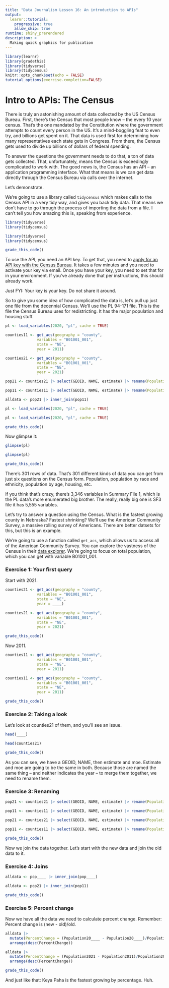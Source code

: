 ```yaml
---
title: "Data Journalism Lesson 16: An introduction to APIs"
output: 
  learnr::tutorial:
    progressive: true
    allow_skip: true
runtime: shiny_prerendered
description: >
  Making quick graphics for publication
---
```

```r
library(learnr)
library(gradethis)
library(tidyverse)
library(tidycensus)
knitr::opts_chunk$set(echo = FALSE)
tutorial_options(exercise.completion=FALSE)
```

# Intro to APIs: The Census

There is truly an astonishing amount of data collected by the US Census Bureau. First, there's the Census that most people know -- the every 10 year census. That's the one mandated by the Constitution where the government attempts to count every person in the US. It's a mind-boggling feat to even try, and billions get spent on it. That data is used first for determining how many representatives each state gets in Congress. From there, the Census gets used to divide up billions of dollars of federal spending. 

To answer the questions the government needs to do that, a ton of data gets collected. That, unfortunately, means the Census is exceedingly complicated to work with. The good news is, the Census has an API -- an application programming interface. What that means is we can get data directly through the Census Bureau via calls over the internet. 

Let's demonstrate. 

We're going to use a library called `tidycensus` which makes calls to the Census API in a very tidy way, and gives you back tidy data. That means we don't have to go through the process of importing the data from a file. I can't tell you how amazing this is, speaking from experience.

```r
library(tidyverse)
library(tidycensus)
```
```r
library(tidyverse)
library(tidycensus)
```
```r
grade_this_code()
```

To use the API, you need an API key. To get that, you need to [apply for an API key with the Census Bureau](https://api.census.gov/data/key_signup.html). It takes a few minutes and you need to activate your key via email. Once you have your key, you need to set that for in your environment. If you've already done that per instructions, this should already work. 

Just FYI: Your key is your key. Do not share it around.

So to give you some idea of how complicated the data is, let's pull up just one file from the decennial Census. We'll use the PL 94-171 file. This is the file the Census Bureau uses for redistricting. It has the major population and housing stuff. 

```r
pl <- load_variables(2020, "pl", cache = TRUE)

counties11 <- get_acs(geography = "county", 
              variables = "B01001_001", 
              state = "NE", 
              year = 2011)

counties21 <- get_acs(geography = "county", 
              variables = "B01001_001", 
              state = "NE", 
              year = 2021)

pop21 <- counties21 |> select(GEOID, NAME, estimate) |> rename(Population2021=estimate)

pop11 <- counties11 |> select(GEOID, NAME, estimate) |> rename(Population2011=estimate)

alldata <- pop21 |> inner_join(pop11)
```
```r
pl <- load_variables(2020, "pl", cache = TRUE)
```
```r
pl <- load_variables(2020, "pl", cache = TRUE)
```
```r
grade_this_code()
```

Now glimpse it: 

```r
glimpse(pl)
```
```r
glimpse(pl)
```
```r
grade_this_code()
```

There's 301 rows of data. That's 301 different kinds of data you can get from just six questions on the Census form. Population, population by race and ethnicity, population by age, housing, etc. 

If you think that's crazy, there's 3,346 variables in Summary File 1, which is the PL data's more enumerated big brother. The really, really big one is SF3 file it has 5,555 variables.

Let's try to answer a question using the Census. What is the fastest growing county in Nebraska? Fastest shrinking? We'll use the American Community Survey, a massive rolling survey of Americans. There are better datsets for this, but this is an example. 

We're going to use a function called `get_acs`, which allows us to access all of the American Community Survey. You can explore the vastness of the Census in their [data explorer](https://data.census.gov/). We're going to focus on total population, which you can get with variable B01001_001. 

### Exercise 1: Your first query

Start with 2021.

```r
counties21 <- get_acs(geography = "county", 
              variables = "B01001_001", 
              state = "NE", 
              year = ____)
```
```r
counties21 <- get_acs(geography = "county", 
              variables = "B01001_001", 
              state = "NE", 
              year = 2021)
```
```r
grade_this_code()
```

Now 2011.

```r
counties11 <- get_acs(geography = "county", 
              variables = "B01001_001", 
              state = "NE", 
              year = 2011)
```
```r
counties11 <- get_acs(geography = "county", 
              variables = "B01001_001", 
              state = "NE", 
              year = 2011)
```
```r
grade_this_code()
```

### Exercise 2: Taking a look

Let's look at counties21 of them, and you'll see an issue. 

```r
head(____)
```
```r
head(counties21)
```
```r
grade_this_code()
```

As you can see, we have a GEOID, NAME, then estimate and moe. Estimate and moe are going to be the same in both. Because those are named the same thing -- and neither indicates the year -- to merge them together, we need to rename them. 

### Exercise 3: Renaming 

```r
pop21 <- counties21 |> select(GEOID, NAME, estimate) |> rename(Population20____=estimate)

pop11 <- counties11 |> select(GEOID, NAME, estimate) |> rename(Population20____=estimate)
```
```r
pop21 <- counties21 |> select(GEOID, NAME, estimate) |> rename(Population2021=estimate)

pop11 <- counties11 |> select(GEOID, NAME, estimate) |> rename(Population2011=estimate)
```
```r
grade_this_code()
```

Now we join the data together. Let's start with the new data and join the old data to it. 

### Exercise 4: Joins

```r
alldata <- pop____ |> inner_join(pop____)
```
```r
alldata <- pop21 |> inner_join(pop11)
```
```r
grade_this_code()
```

### Exercise 5: Percent change

Now we have all the data we need to calculate percent change. Remember: Percent change is (new - old)/old.

```r
alldata |> 
  mutate(PercentChange = (Population20____ - Population20____)/Population20____) |>
  arrange(desc(PercentChange))
```
```r
alldata |> 
  mutate(PercentChange = (Population2021 - Population2011)/Population2011) |>
  arrange(desc(PercentChange))
```
```r
grade_this_code()
```

And just like that: Keya Paha is the fastest growing by percentage. Huh.
